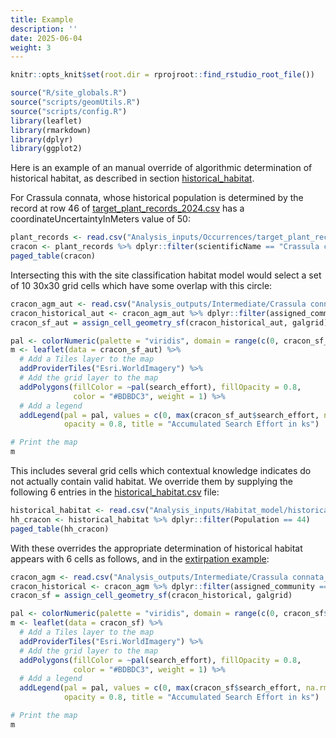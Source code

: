 ```yaml
---
title: Example
description: ''
date: 2025-06-04
weight: 3
---
```


```r
knitr::opts_knit$set(root.dir = rprojroot::find_rstudio_root_file())
```

```r
source("R/site_globals.R")
source("scripts/geomUtils.R")
source("scripts/config.R")
library(leaflet)
library(rmarkdown)
library(dplyr)
library(ggplot2)
```


Here is an example of an manual override of algorithmic determination of historical habitat, as described in section [historical_habitat](../historical_habitat).

For Crassula connata, whose historical population is determined by
the record at row 46 of [target_plant_records_2024.csv](https://drive.google.com/open?id=1LniufBVQaevxvv3skPWtjfuBvZxkwLMb&usp=drive_copy)
has a coordinateUncertaintyInMeters value of 50:

```r
plant_records <- read.csv("Analysis_inputs/Occurrences/target_plant_records_2024.csv");
cracon <- plant_records %>% dplyr::filter(scientificName == "Crassula connata")
paged_table(cracon)
```
Intersecting this with the site classification habitat model would select a set
of 10 30x30 grid cells which have some overlap with this circle:

```r
cracon_agm_aut <- read.csv("Analysis_outputs/Intermediate/Crassula connata_accepted_grouped_merged_automatic.csv")
cracon_historical_aut <- cracon_agm_aut %>% dplyr::filter(assigned_community == "CC1")
cracon_sf_aut = assign_cell_geometry_sf(cracon_historical_aut, galgrid)

pal <- colorNumeric(palette = "viridis", domain = range(c(0, cracon_sf_aut$search_effort), na.rm = TRUE))
m <- leaflet(data = cracon_sf_aut) %>%
  # Add a Tiles layer to the map
  addProviderTiles("Esri.WorldImagery") %>%
  # Add the grid layer to the map
  addPolygons(fillColor = ~pal(search_effort), fillOpacity = 0.8, 
              color = "#BDBDC3", weight = 1) %>%
  # Add a legend
  addLegend(pal = pal, values = c(0, max(cracon_sf_aut$search_effort, na.rm = TRUE)),
            opacity = 0.8, title = "Accumulated Search Effort in ks")

# Print the map
m

```

This includes several grid cells which contextual knowledge indicates do not actually contain valid habitat.
We override them by supplying the following 6 entries in the [historical_habitat.csv](https://drive.google.com/file/d/1DVTOppn58YA-c8Om7hVQo_ehiay73Xp7/view?usp=drive_link) file:

```r
historical_habitat <- read.csv("Analysis_inputs/Habitat_model/historical_habitat.csv");
hh_cracon <- historical_habitat %>% dplyr::filter(Population == 44)
paged_table(hh_cracon)
```

With these overrides the appropriate determination of historical habitat appears with 6 
cells as follows, and in the [extirpation example](../../extirpation_historical/example-ii):

```r
cracon_agm <- read.csv("Analysis_outputs/Intermediate/Crassula connata_accepted_grouped_merged.csv")
cracon_historical <- cracon_agm %>% dplyr::filter(assigned_community == "CC1")
cracon_sf = assign_cell_geometry_sf(cracon_historical, galgrid)

pal <- colorNumeric(palette = "viridis", domain = range(c(0, cracon_sf$search_effort), na.rm = TRUE))
m <- leaflet(data = cracon_sf) %>%
  # Add a Tiles layer to the map
  addProviderTiles("Esri.WorldImagery") %>%
  # Add the grid layer to the map
  addPolygons(fillColor = ~pal(search_effort), fillOpacity = 0.8, 
              color = "#BDBDC3", weight = 1) %>%
  # Add a legend
  addLegend(pal = pal, values = c(0, max(cracon_sf$search_effort, na.rm = TRUE)),
            opacity = 0.8, title = "Accumulated Search Effort in ks")

# Print the map
m

```


